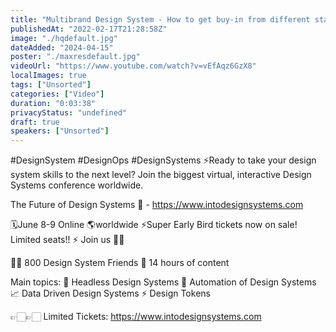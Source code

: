 ```yaml
---
title: "Multibrand Design System - How to get buy-in from different stakeholders"
publishedAt: "2022-02-17T21:28:58Z"
image: "./hqdefault.jpg"
dateAdded: "2024-04-15"
poster: "./maxresdefault.jpg"
videoUrl: "https://www.youtube.com/watch?v=vEfAqz6GzX8"
localImages: true
tags: ["Unsorted"]
categories: ["Video"]
duration: "0:03:38"
privacyStatus: "undefined"
draft: true
speakers: ["Unsorted"]
---
```

#DesignSystem #DesignOps #DesignSystems 
⚡️Ready to take your design system skills to the next level? 
Join the biggest virtual, interactive Design Systems conference worldwide.

The Future of Design Systems 🚀 - https://www.intodesignsystems.com

🗓️June 8-9 Online 🌎worldwide
⚡️Super Early Bird tickets now on sale! Limited seats!! ⚡️
Join us 🙌🏻

👋🏻 800 Design System Friends
🎨 14 hours of content

Main topics:
🎨 Headless Design Systems
🤖 Automation of Design Systems
📈 Data Driven Design Systems
⚡️ Design Tokens

👉🏻👉🏻 Limited Tickets: https://www.intodesignsystems.com
